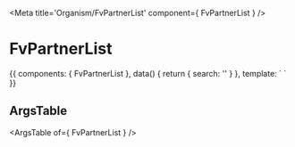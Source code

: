 
<Meta title='Organism/FvPartnerList' component={ FvPartnerList } />

# FvPartnerList

<Canvas>
<Story name='Common' height='150px'>{{  components: { FvPartnerList },
  data() {
    return {
      search: ''
    }
  },
  template: `<FvPartnerList
    :search="search"
  >
  </FvPartnerList>`
}}</Story>
</Canvas>

## ArgsTable

<ArgsTable of={ FvPartnerList } />
